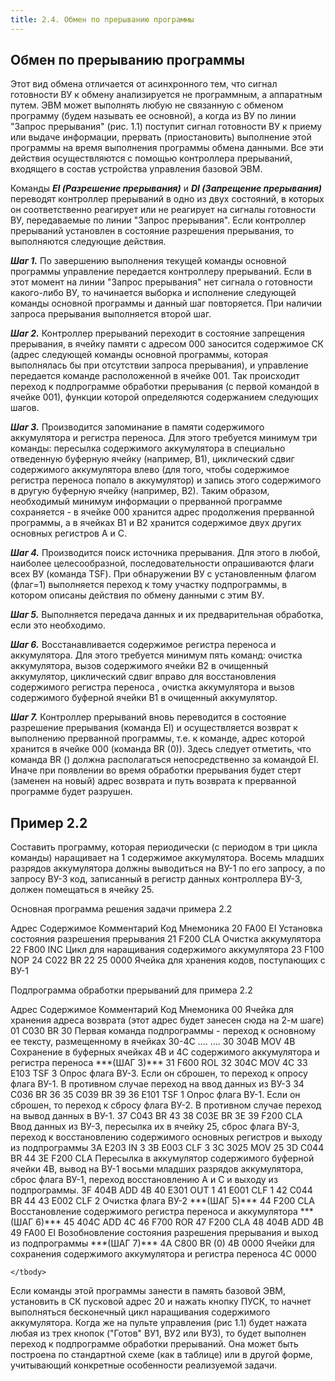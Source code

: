 ```yaml
---
title: 2.4. Обмен по прерыванию программы
---
```



## Обмен по прерыванию программы

Этот вид обмена отличается от асинхронного тем, что сигнал готовности ВУ к обмену анализируется не программным, а аппаратным путем. ЭВМ может выполнять любую не связанную с обменом программу (будем называть ее основной), а когда из ВУ по линии "Запрос прерывания" (рис. 1.1) поступит сигнал готовности ВУ к приему или выдаче информации, прервать (приостановить) выполнение этой программы на время выполнения программы обмена данными. Все эти действия осуществляются с помощью контроллера прерываний, входящего в состав устройства управления базовой ЭВМ.

Команды ***EI (Разрешение прерывания)*** и ***DI (Запрещение прерывания)*** переводят контроллер прерываний в одно из двух состояний, в которых он соответственно реагирует или не реагирует на сигналы готовности ВУ, передаваемые по линии "Запрос прерывания". Если контроллер прерываний установлен в состояние разрешения прерывания, то выполняются следующие действия.

***Шаг 1.*** По завершению выполнения текущей команды основной программы управление передается контроллеру прерываний. Если в этот момент на линии "Запрос прерывания" нет сигнала о готовности какого-либо ВУ, то начинается выборка и исполнение следующей команды основной программы и данный шаг повторяется. При наличии запроса прерывания выполняется второй шаг.

***Шаг 2.*** Контроллер прерываний переходит в состояние запрещения прерывания, в ячейку памяти с адресом 000 заносится содержимое СК (адрес следующей команды основной программы, которая выполнялась бы при отсутствии запроса прерывания), и управление передается команде расположенной в ячейке 001. Так происходит переход к подпрограмме обработки прерывания (с первой командой в ячейке 001), функции которой определяются содержанием следующих шагов.

***Шаг 3.*** Производится запоминание в памяти содержимого аккумулятора и регистра переноса. Для этого требуется минимум три команды: пересылка содержимого аккумулятора в специально отведенную буферную ячейку (например, В1), циклический сдвиг содержимого аккумулятора влево (для того, чтобы содержимое регистра переноса попало в аккумулятор) и запись этого содержимого в другую буферную ячейку (например, В2). Таким образом, необходимый минимум информации о прерванной программе сохраняется - в ячейке 000 хранится адрес продолжения прерванной программы, а в ячейках В1 и В2 хранится содержимое двух других основных регистров А и С.

***Шаг 4.*** Производится поиск источника прерывания. Для этого в любой, наиболее целесообразной, последовательности опрашиваются флаги всех ВУ (команда TSF). При обнаружении ВУ с установленным флагом (флаг=1) выполняется переход к тому участку подпрограммы, в котором описаны действия по обмену данными с этим ВУ.

***Шаг 5.*** Выполняется передача данных и их предварительная обработка, если это необходимо. 

***Шаг 6.*** Восстанавливается содержимое регистра переноса и аккумулятора. Для этого требуется минимум пять команд: очистка аккумулятора, вызов содержимого ячейки В2 в очищенный аккумулятор, циклический сдвиг вправо для восстановления содержимого регистра переноса , очистка аккумулятора и вызов содержимого буферной ячейки В1 в очищенный аккумулятор.

***Шаг 7.*** Контроллер прерываний вновь переводится в состояние разрешение прерывания (команда ЕI) и осуществляется возврат к выполнению прерванной программы, т.е. к команде, адрес которой хранится в ячейке 000 (команда BR (0)). Здесь следует отметить, что команда BR () должна располагаться непосредственно за командой ЕI. Иначе при появлении во время обработки прерывания будет стерт (заменен на новый) адрес возврата и путь возврата к прерванной программе будет разрушен.

## Пример 2.2

Составить программу, которая периодически (с периодом в три цикла команды) наращивает на 1 содержимое аккумулятора. Восемь младших разрядов аккумулятора должны выводиться на ВУ-1 по его запросу, а по запросу ВУ-3 код, записанный в регистр данных контроллера ВУ-3, должен помещаться в ячейку 25.

Основная программа решения задачи примера 2.2

<MyTable>
    <thead>
        <tr>
            <th rowspan="2">Адрес</th>
            <th colspan="2">Содержимое</th>
            <th rowspan="2">Комментарий</th>
        </tr>
        <tr>
            <th>Код</th>
            <th>Мнемоника</th>
        </tr>
    </thead>
    <tbody>
        <tr>
            <td>20</td>
            <td>FA00</td>
            <td>EI</td>
            <td>Установка состояния разрешения прерывания</td>
        </tr>
        <tr>
            <td>21</td>
            <td>F200</td>
            <td>CLA</td>
            <td>Очистка аккумулятора</td>
        </tr>
        <tr>
            <td>22</td>
            <td>F800</td>
            <td>INC</td>
            <td rowspan="3">Цикл для наращивания содержимого аккумулятора</td>
        </tr>
        <tr>
            <td>23</td>
            <td>F100</td>
            <td>NOP</td>
        </tr>
        <tr>
            <td>24</td>
            <td>C022</td>
            <td>BR 22</td>
        </tr>
        <tr>
            <td>25</td>
            <td>0000</td>
            <td></td>
            <td>Ячейка для хранения кодов, поступающих с ВУ-1</td>
        </tr>
    </tbody>
</MyTable>

Подпрограмма обработки прерываний для примера 2.2 

<MyTable>
    <thead>
        <tr>
            <th rowspan="2">Адрес</th>
            <th colspan="2">Содержимое</th>
            <th rowspan="2">Комментарий</th>
        </tr>
        <tr>
            <th>Код</th>
            <th>Мнемоника</th>
        </tr>
    </thead>
    <tbody>
        <tr>
            <td>00</td>
            <td></td>
            <td></td>
            <td>Ячейка для хранения адреса возврата (этот адрес будет занесен сюда на 2-м шаге)</td>
        </tr>
        <tr>
            <td>01</td>
            <td>C030</td>
            <td>BR 30</td>
            <td>Первая команда подпрограммы - переход к основному ее тексту, размещенному в ячейках 30-4С</td>
        </tr>
        <tr>
            <td>....</td>
            <td>....</td>
            <td></td>
            <td></td>
        </tr>
        <tr>
            <td>30</td>
            <td>304B</td>
            <td>MOV 4B</td>
            <td rowspan="3">Сохранение в буферных ячейках 4В и 4С содержимого аккумулятора и регистра переноса ***(ШАГ 3)***</td>
        </tr>
        <tr>
            <td>31</td>
            <td>F600</td>
            <td>ROL</td>
        </tr>
        <tr>
            <td>32</td>
            <td>304C</td>
            <td>MOV 4C</td>
        </tr>
        <tr>
            <td>33</td>
            <td>E103</td>
            <td>TSF 3</td>
            <td rowspan="3">Опрос флага ВУ-3. Если он сброшен, то переход к опросу флага ВУ-1. В противном случае переход на ввод данных из ВУ-3</td>
        </tr>
        <tr>
            <td>34</td>
            <td>C036</td>
            <td>BR 36</td>
        </tr>
        <tr>
            <td>35</td>
            <td>C039</td>
            <td>BR 39</td>
        </tr>
        <tr>
            <td>36</td>
            <td>E101</td>
            <td>TSF 1</td>
            <td rowspan="3">Опрос флага ВУ-1. Если он сброшен, то переход к сбросу флага ВУ-2. В противном случае переход на вывод данных в ВУ-1.</td>
        </tr>
        <tr>
            <td>37</td>
            <td>C043</td>
            <td>BR 43</td>
        </tr>
        <tr>
            <td>38</td>
            <td>C03E</td>
            <td>BR 3E</td>
        </tr>
        <tr>
            <td>39</td>
            <td>F200</td>
            <td>CLA</td>
            <td rowspan="5">Ввод данных из ВУ-3, пересылка их в ячейку 25, сброс флага ВУ-3, переход к восстановлению содержимого основных регистров и выходу из подпрограммы</td>
        </tr>
        <tr>
            <td>3A</td>
            <td>E203</td>
            <td>IN 3</td>
        </tr>
        <tr>
            <td>3B</td>
            <td>E003</td>
            <td>CLF 3</td>
        </tr>
        <tr>
            <td>3C</td>
            <td>3025</td>
            <td>MOV 25</td>
        </tr>
        <tr>
            <td>3D</td>
            <td>C044</td>
            <td>BR 44</td>
        </tr>
        <tr>
            <td>3E</td>
            <td>F200</td>
            <td>CLA</td>
            <td rowspan="5">Пересылка в аккумулятор содержимого буферной ячейки 4В, вывод на ВУ-1 восьми младших разрядов аккумулятора, сброс флага ВУ-1, переход восстановлению А и С и выходу из подпрограммы.</td>
        </tr>
        <tr>
            <td>3F</td>
            <td>404B</td>
            <td>ADD 4B</td>
        </tr>
        <tr>
            <td>40</td>
            <td>E301</td>
            <td>OUT 1</td>
        </tr>
        <tr>
            <td>41</td>
            <td>E001</td>
            <td>CLF 1</td>
        </tr>
        <tr>
            <td>42</td>
            <td>C044</td>
            <td>BR 44</td>
        </tr>
        <tr>
            <td>43</td>
            <td>E002</td>
            <td>CLF 2</td>
            <td>Очистка флага ВУ-2 ***(ШАГ 5)***</td>
        </tr>
        <tr>
            <td>44</td>
            <td>F200</td>
            <td>CLA</td>
            <td rowspan="5">Восстановление содержимого регистра переноса и аккумулятора ***(ШАГ 6)***</td>
        </tr>
        <tr>
            <td>45</td>
            <td>404C</td>
            <td>ADD 4C</td>
        </tr>
        <tr>
            <td>46</td>
            <td>F700</td>
            <td>ROR</td>
        </tr>
        <tr>
            <td>47</td>
            <td>F200</td>
            <td>CLA</td>
        </tr>
        <tr>
            <td>48</td>
            <td>404B</td>
            <td>ADD 4B</td>
        </tr>
        <tr>
            <td>49</td>
            <td>FA00</td>
            <td>EI</td>
            <td rowspan="2">Возобновление состояния разрешения прерывания и выход из подпрограммы ***(ШАГ 7)***</td>
        </tr>
        <tr>
            <td>4A</td>
            <td>C800</td>
            <td>BR (0)</td>
        </tr>
        <tr>
            <td>4B</td>
            <td>0000</td>
            <td></td>
            <td rowspan="2">Ячейки для сохранения содержимого аккумулятора и регистра переноса</td>
        </tr>
        <tr>
            <td>4C</td>
            <td>0000</td>
            <td></td>
        </tr>

    </tbody>
</MyTable>

Если команды этой программы занести в память базовой ЭВМ, установить в СК пусковой адрес 20 и нажать кнопку ПУСК, то начнет выполняться бесконечный цикл наращивания содержимого аккумулятора. Когда же на пульте управления (рис 1.1) будет нажата любая из трех кнопок ("Готов" ВУ1, ВУ2 или ВУ3), то будет выполнен переход к подпрограмме обработки прерываний. Она может быть построена по стандартной схеме (как в таблице) или в другой форме, учитывающий конкретные особенности реализуемой задачи.
